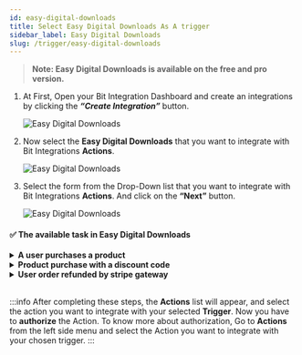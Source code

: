 ```yaml
---
id: easy-digital-downloads
title: Select Easy Digital Downloads As A trigger
sidebar_label: Easy Digital Downloads
slug: /trigger/easy-digital-downloads
---
```



> **Note: Easy Digital Downloads is available on the free and pro version.**

1. At First, Open your Bit Integration Dashboard and create an integrations by clicking the **_“Create Integration”_** button.

   <Image src="trigger/_create-integrations" alt="Easy Digital Downloads" w="1020" h="350" />

2. Now select the **Easy Digital Downloads** that you want to integrate with Bit Integrations **Actions**.

   <Image src="trigger/easy-digital-downloads/select-trigger" alt="Easy Digital Downloads" w="1020" h="350" />

3. Select the form from the Drop-Down list that you want to integrate with Bit Integrations **Actions**. And click on the **“Next”** button.

   <Image src="trigger/easy-digital-downloads/select-form-or-task-name" alt="Easy Digital Downloads" w="1020" h="350"/>
   

#### ✅ The available task in Easy Digital Downloads

<details>
      <summary>
       <b>A user purchases a product</b>
      </summary>
      <div>
        This integration will be triggered when the user purchases a product. You can set a specific product or any product. <br/> 
         <b>For example,</b> when the purchases a product, you can use this task to send the user, product, and order details to <a href="https://docs.bit-integrations.bitapps.pro/integrations/google-sheet">Google Sheets</a>, <a href="https://docs.bit-integrations.bitapps.pro/integrations/wpcf7-mailchimp">Mailchimp</a>, CRM, Email marketing tools, and other third-party platforms.<br/><br/>
         <b>✅ Available task fields</b>
         <ul>
            <li>User Id</li>
            <li>First Name</li>
            <li>Last Name</li>
            <li>Email</li>
            <li>Product Id</li>
            <li>Product Name</li>
            <li>Order Item Id</li>
            <li>Discount Codes</li>
            <li>Order Discounts</li>
            <li>Order Subtotal</li>
            <li>Order Total</li>
            <li>Order Tax</li>
            <li>Payment Method</li>
            <li>Status</li>
         </ul>
      </div>
</details>

<details>
      <summary>
       <b>Product purchase with a discount code</b>
      </summary>
      <div>
        This integration will be triggered when the user product purchase with a discount code. You can set a specific product or any product. <br/> 
         <b>For example,</b>when the purchases a product with a discount code, you can use this task to send the user, product, and order details to <a href="https://docs.bit-integrations.bitapps.pro/integrations/google-sheet">Google Sheets</a>, <a href="https://docs.bit-integrations.bitapps.pro/integrations/wpcf7-mailchimp">Mailchimp</a>, CRM, Email marketing tools, and other third-party platforms.<br/><br/>
         <b>✅ Available task fields</b>
         <ul>
            <li>User Id</li>
            <li>First Name</li>
            <li>Last Name</li>
            <li>Email</li>
            <li>Product Id</li>
            <li>Product Name</li>
            <li>Order Item Id</li>
            <li>Discount Codes</li>
            <li>Order Discounts</li>
            <li>Order Subtotal</li>
            <li>Order Total</li>
            <li>Order Tax</li>
            <li>Payment Method</li>
            <li>Status</li>
         </ul>
      </div>
</details>

<details>
      <summary>
       <b>User order refunded by stripe gateway</b>
      </summary>
      <div>
       This integration will be triggered when the stripe gateway refunds the user's order. <br/> 
         <b>For example,</b>when the user order is refunded by stripe gateway, you can use this task to send the user, product, and order details and refunded id to <a href="https://docs.bit-integrations.bitapps.pro/integrations/google-sheet">Google Sheets</a>, <a href="https://docs.bit-integrations.bitapps.pro/integrations/wpcf7-mailchimp">Mailchimp</a>, CRM, Email marketing tools, and other third-party platforms.<br/><br/>
         <b>✅ Available task fields</b>
         <ul>
            <li>First Name</li>
            <li>Last Name</li>
            <li>Email</li>
            <li>Product Id</li>
            <li>Product Name</li>
            <li>Order Item Id</li>
            <li>Discount Codes</li>
            <li>Order Discounts</li>
            <li>Order Subtotal</li>
            <li>Order Total</li>
            <li>Order Tax</li>
            <li>Payment Method</li>
            <li>Refunded Id</li>
         </ul>
      </div>
</details>

<br/>

:::info
  After completing these steps, the **Actions** list will appear, and select the action you want to integrate with your selected **Trigger**. Now you have to **authorize** the Action. To know more about authorization, Go to **Actions** from the left side menu and select the Action you want to integrate with your chosen trigger.
:::

<Feedback/>